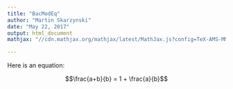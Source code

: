 ```yaml
---
title: "BacModEq"
author: "Martin Skarzynski"
date: "May 22, 2017"
output: html_document
mathjax: "//cdn.mathjax.org/mathjax/latest/MathJax.js?config=TeX-AMS-MML_HTMLorMML"

---
```


Here is an equation:

$$\frac{a+b}{b} = 1 + \frac{a}{b}$$ 

